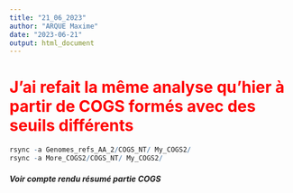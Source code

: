 ```yaml
---
title: "21_06_2023"
author: "ARQUE Maxime"
date: "2023-06-21"
output: html_document
---
```


# <span style="color:red"> J'ai refait la même analyse qu'hier à partir de COGS formés avec des seuils différents </span>

```r
rsync -a Genomes_refs_AA_2/COGS_NT/ My_COGS2/
rsync -a More_COGS2/COGS_NT/ My_COGS2/
```

##### Voir compte rendu résumé partie COGS
